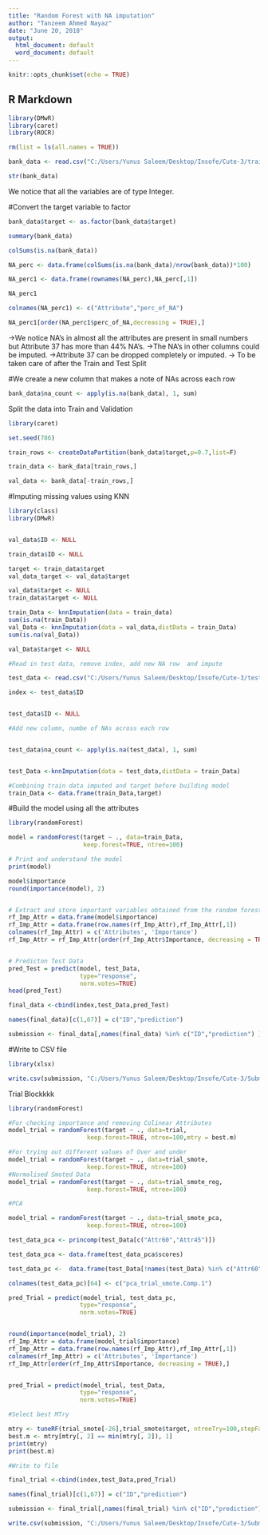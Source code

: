 ```yaml
---
title: "Random Forest with NA imputation"
author: "Tanzeem Ahmed Nayaz"
date: "June 20, 2018"
output:
  html_document: default
  word_document: default
---
```


```r
knitr::opts_chunk$set(echo = TRUE)
```

## R Markdown

```r
library(DMwR)
library(caret)
library(ROCR)
```
```r

rm(list = ls(all.names = TRUE))

```

```r

bank_data <- read.csv("C:/Users/Yunus Saleem/Desktop/Insofe/Cute-3/train.csv",header = TRUE)

```

```r
str(bank_data)
```
We notice that all the variables are of type Integer.

#Convert the target variable to factor

```r
bank_data$target <- as.factor(bank_data$target)

```


```r
summary(bank_data)

```

```r

colSums(is.na(bank_data))

```
```r
NA_perc <- data.frame(colSums(is.na(bank_data)/nrow(bank_data))*100)

NA_perc1 <- data.frame(rownames(NA_perc),NA_perc[,1])

NA_perc1

colnames(NA_perc1) <- c("Attribute","perc_of_NA")

NA_perc1[order(NA_perc1$perc_of_NA,decreasing = TRUE),]
```


->We notice NA's in almost all the attributes are present in small numbers but Attribute 37 has more than 44% NA's. 
->The NA's in other columns could be imputed.
->Attribute 37 can be dropped completely or imputed.
-> To be taken care of after the Train and Test Split

#We create a new column that makes a note of NAs across each row
```r
bank_data$na_count <- apply(is.na(bank_data), 1, sum)

```


Split the data into Train and Validation

```r
library(caret)

set.seed(786)

train_rows <- createDataPartition(bank_data$target,p=0.7,list=F)

train_data <- bank_data[train_rows,]

val_data <- bank_data[-train_rows,]


```

#Imputing missing values using KNN

```r

library(class)
library(DMwR)


val_data$ID <- NULL

train_data$ID <- NULL

target <- train_data$target
val_data_target <- val_data$target

val_data$target <- NULL
train_data$target <- NULL

train_Data <- knnImputation(data = train_data)
sum(is.na(train_Data))
val_Data <- knnImputation(data = val_data,distData = train_Data)
sum(is.na(val_Data))

val_Data$target <- NULL

#Read in test data, remove index, add new NA row  and impute

test_data <- read.csv("C:/Users/Yunus Saleem/Desktop/Insofe/Cute-3/test.csv",header = TRUE)

index <- test_data$ID


test_data$ID <- NULL

#Add new column, numbe of NAs across each row


test_data$na_count <- apply(is.na(test_data), 1, sum)


test_Data <-knnImputation(data = test_data,distData = train_Data)

#Combining train data imputed and target before building model
train_Data <- data.frame(train_Data,target)


```

#Build the model using all the attributes

```r
library(randomForest)

model = randomForest(target ~ ., data=train_Data, 
                     keep.forest=TRUE, ntree=100) 

# Print and understand the model
print(model)

model$importance  
round(importance(model), 2) 


# Extract and store important variables obtained from the random forest model
rf_Imp_Attr = data.frame(model$importance)
rf_Imp_Attr = data.frame(row.names(rf_Imp_Attr),rf_Imp_Attr[,1])
colnames(rf_Imp_Attr) = c('Attributes', 'Importance')
rf_Imp_Attr = rf_Imp_Attr[order(rf_Imp_Attr$Importance, decreasing = TRUE),]


# Predicton Test Data
pred_Test = predict(model, test_Data,
                    type="response", 
                    norm.votes=TRUE)
head(pred_Test)

final_data <-cbind(index,test_Data,pred_Test)

names(final_data)[c(1,67)] = c("ID","prediction")

submission <- final_data[,names(final_data) %in% c("ID","prediction") ]


```

#Write to CSV file 

```r

library(xlsx)

write.csv(submission, "C:/Users/Yunus Saleem/Desktop/Insofe/Cute-3/Submission-random-forest.csv")
```

Trial Blockkkk

```r
library(randomForest)

#For checking importance and removing Colinear Attributes
model_trial = randomForest(target ~ ., data=trial, 
                      keep.forest=TRUE, ntree=100,mtry = best.m)

#For trying out different values of Over and under
model_trial = randomForest(target ~ ., data=trial_smote, 
                      keep.forest=TRUE, ntree=100)
#Normalised Smoted Data
model_trial = randomForest(target ~ ., data=trial_smote_reg, 
                      keep.forest=TRUE, ntree=100)

#PCA

model_trial = randomForest(target ~ ., data=trial_smote_pca, 
                      keep.forest=TRUE, ntree=100)

test_data_pca <- princomp(test_Data[c("Attr60","Attr45")])

test_data_pca <- data.frame(test_data_pca$scores)

test_data_pc <-  data.frame(test_Data[!names(test_Data) %in% c("Attr60","Attr45")],test_data_pca$Comp.1)

colnames(test_data_pc)[64] <- c("pca_trial_smote.Comp.1")

pred_Trial = predict(model_trial, test_data_pc,
                    type="response", 
                    norm.votes=TRUE)


round(importance(model_trial), 2) 
rf_Imp_Attr = data.frame(model_trial$importance)
rf_Imp_Attr = data.frame(row.names(rf_Imp_Attr),rf_Imp_Attr[,1])
colnames(rf_Imp_Attr) = c('Attributes', 'Importance')
rf_Imp_Attr[order(rf_Imp_Attr$Importance, decreasing = TRUE),]


pred_Trial = predict(model_trial, test_Data,
                    type="response", 
                    norm.votes=TRUE)

#Select best MTry

mtry <- tuneRF(trial_smote[-26],trial_smote$target, ntreeTry=100,stepFactor=1.5,improve=0.01, trace=TRUE, plot=TRUE)
best.m <- mtry[mtry[, 2] == min(mtry[, 2]), 1]
print(mtry)
print(best.m)

#Write to file

final_trial <-cbind(index,test_Data,pred_Trial)

names(final_trial)[c(1,67)] = c("ID","prediction")

submission <- final_trial[,names(final_trial) %in% c("ID","prediction") ]

write.csv(submission, "C:/Users/Yunus Saleem/Desktop/Insofe/Cute-3/Submission-43-13-172056544-103644rf-193150-511649-2211238-336353-rep2458-233262-2635-423-40-2552-smote9inf.csv")
```

